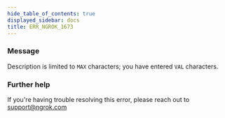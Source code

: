 ```yaml
---
hide_table_of_contents: true
displayed_sidebar: docs
title: ERR_NGROK_1673
---
```


### Message

Description is limited to `MAX` characters; you have entered `VAL` characters.

### Further help

If you're having trouble resolving this error, please reach out to [support@ngrok.com](mailto:support@ngrok.com?subject=Help%20with%20ERR_NGROK_1673)
